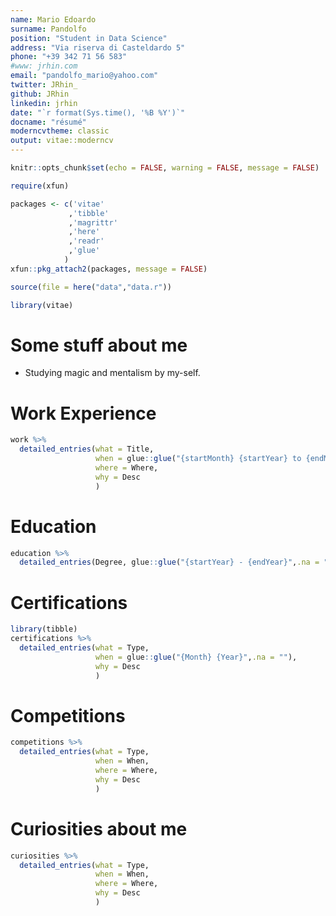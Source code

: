 ```yaml
---
name: Mario Edoardo
surname: Pandolfo
position: "Student in Data Science"
address: "Via riserva di Casteldardo 5"
phone: "+39 342 71 56 583"
#www: jrhin.com
email: "pandolfo_mario@yahoo.com"
twitter: JRhin_
github: JRhin
linkedin: jrhin
date: "`r format(Sys.time(), '%B %Y')`"
docname: "résumé"
moderncvtheme: classic
output: vitae::moderncv
---
```



```r
knitr::opts_chunk$set(echo = FALSE, warning = FALSE, message = FALSE)

require(xfun)

packages <- c('vitae'  
             ,'tibble'   
             ,'magrittr' 
             ,'here'  
             ,'readr' 
             ,'glue'
            )
xfun::pkg_attach2(packages, message = FALSE)

source(file = here("data","data.r"))

library(vitae)
```

# Some stuff about me

 * Studying magic and mentalism by my-self.

# Work Experience

```r
work %>% 
  detailed_entries(what = Title,
                   when = glue::glue("{startMonth} {startYear} to {endMonth} {endYear}",.na = ""),
                   where = Where,
                   why = Desc
                   )
```

# Education

```r
education %>% 
  detailed_entries(Degree, glue::glue("{startYear} - {endYear}",.na = ""), Institution, Where)
```

# Certifications

```r
library(tibble)
certifications %>% 
  detailed_entries(what = Type,
                   when = glue::glue("{Month} {Year}",.na = ""),
                   why = Desc
                   )
```

# Competitions

```r
competitions %>% 
  detailed_entries(what = Type,
                   when = When,
                   where = Where,
                   why = Desc
                   )
```


# Curiosities about me

```r
curiosities %>% 
  detailed_entries(what = Type,
                   when = When,
                   where = Where,
                   why = Desc
                   )
```
